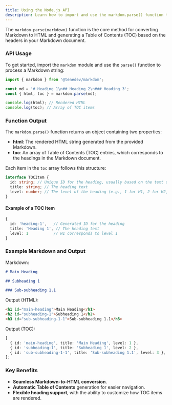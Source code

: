 ```yaml
---
title: Using the Node.js API
description: Learn how to import and use the markdom.parse() function to convert Markdown to HTML and extract the Table of Contents.
---
```


The `markdom.parse(markdown)` function is the core method for converting Markdown to HTML and generating a Table of Contents (TOC) based on the headers in your Markdown document.

### API Usage

To get started, import the `markdom` module and use the `parse()` function to process a Markdown string:

```ts
import { markdom } from '@tenedev/markdom';

const md = '# Heading 1\n## Heading 2\n### Heading 3';
const { html, toc } = markdom.parse(md);

console.log(html); // Rendered HTML
console.log(toc); // Array of TOC items
```

### Function Output

The `markdom.parse()` function returns an object containing two properties:

- **html**: The rendered HTML string generated from the provided Markdown.
- **toc**: An array of Table of Contents (TOC) entries, which corresponds to the headings in the Markdown document.

Each item in the `toc` array follows this structure:

```ts
interface TOCItem {
  id: string; // Unique ID for the heading, usually based on the text of the heading
  title: string; // The heading text
  level: number; // The level of the heading (e.g., 1 for H1, 2 for H2, etc.)
}
```

#### Example of a TOC Item

```ts
{
  id: 'heading-1',   // Generated ID for the heading
  title: 'Heading 1', // The heading text
  level: 1           // H1 corresponds to level 1
}
```

### Example Markdown and Output

Markdown:

```markdown
# Main Heading

## Subheading 1

### Sub-subheading 1.1
```

Output (HTML):

```html
<h1 id="main-heading">Main Heading</h1>
<h2 id="subheading-1">Subheading 1</h2>
<h3 id="sub-subheading-1-1">Sub-subheading 1.1</h3>
```

Output (TOC):

```ts
[
  { id: 'main-heading', title: 'Main Heading', level: 1 },
  { id: 'subheading-1', title: 'Subheading 1', level: 2 },
  { id: 'sub-subheading-1-1', title: 'Sub-subheading 1.1', level: 3 },
];
```

### Key Benefits

- **Seamless Markdown-to-HTML conversion**.
- **Automatic Table of Contents** generation for easier navigation.
- **Flexible heading support**, with the ability to customize how TOC items are rendered.
